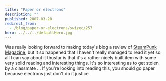 ```yaml
---
title: "Paper or electrons"
description: ""
published: 2007-03-20
redirect_from:
  - /blog/paper-or-electrons/swizec/257
hero: ../../../defaultHero.jpg
---
```


Was really looking forward to making today's blog a review of [SteamPunk Magazine](http://www.steampunkmagazine.com/), but it so happened that I haven't really managed to read it yet so all I can say about it thusfar is that it's a rather nicely built item with some very solid reading and interesting things. It's so interesting as to get stolen by a classmate ... If you're looking into reading this, you should go paper because electrons just don't do it justice.
